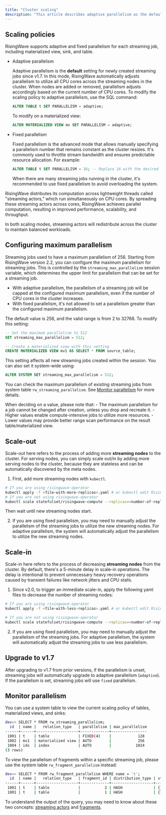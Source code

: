 ```yaml
---
title: "Cluster scaling"
description: "This article describes adaptive parallelism as the default scaling policy for all new streaming jobs starting from v1.7 in RisingWave. With adaptive parallelism, the system will automatically adjust parallelism to leverage added CPU cores or nodes in the cluster, ensuring optimal resource utilization."
---
```


## Scaling policies

RisingWave supports adaptive and fixed parallelism for each streaming job, including materialized view, sink, and table.

- Adaptive parallelism

  Adaptive parallelism is the **default** setting for newly created streaming jobs since v1.7\. In this mode, RisingWave automatically adjusts parallelism to utilize all CPU cores across the streaming nodes in the cluster. When nodes are added or removed, parallelism adjusts accordingly based on the current number of CPU cores.
  To modify the scaling policy to adaptive parallelism, use the SQL command:

  ```sql
  ALTER TABLE t SET PARALLELISM = adaptive;
  ```
  To modify on a materialized view:

  ```sql
  ALTER MATERIALIZED VIEW mv SET PARALLELISM = adaptive;
  ```

- Fixed parallelism

  Fixed parallelism is the advanced mode that allows manually specifying a parallelism number that remains constant as the cluster resizes. It's commonly used to throttle stream bandwidth and ensures predictable resource allocation. For example:

  ```sql
  ALTER TABLE t SET PARALLELISM = 16; -- Replace 16 with the desired parallelism
  ```
  When there are many streaming jobs running in the cluster, it's recommended to use fixed parallelism to avoid overloading the system.

RisingWave distributes its computation across lightweight threads called "streaming actors," which run simultaneously on CPU cores. By spreading these streaming actors across cores, RisingWave achieves parallel computation, resulting in improved performance, scalability, and throughput.

In both scaling modes, streaming actors will redistribute across the cluster to maintain balanced workloads.

## Configuring maximum parallelism

Streaming jobs used to have a maximum parallelism of 256. Starting from RisingWave version 2.2, you can configure the maximum parallelism for streaming jobs. This is controlled by the `streaming_max_parallelism` session variable, which determines the upper limit for parallelism that can be set for a streaming job.

- With adaptive parallelism, the parallelism of a streaming job will be capped at the configured maximum parallelism, even if the number of CPU cores in the cluster increases.
- With fixed parallelism, it's not allowed to set a parallelism greater than the configured maximum parallelism.

The default value is 256, and the valid range is from 2 to 32768. To modify this setting:

```sql
-- Set the maximum parallelism to 512
SET streaming_max_parallelism = 512;

-- Create a materialized view with this setting
CREATE MATERIALIZED VIEW mv1 AS SELECT * FROM source_table;
```

This setting affects all new streaming jobs created within the session. You can also set it system-wide using:

```sql
ALTER SYSTEM SET streaming_max_parallelism = 512;
```

You can check the maximum parallelism of existing streaming jobs from system table `rw_streaming_parallelism`. See [Monitor parallelism](#monitor-parallelism) for more details.

<Note>
When deciding on a value, please note that:
- The maximum parallelism for a job cannot be changed after creation, unless you drop and recreate it.
- Higher values enable compute-intensive jobs to utilize more resources.
- Lower values may provide better range scan performance on the result table/materialized view.
</Note>

## Scale-out

Scale-out here refers to the process of adding more **streaming nodes** to the cluster. For serving nodes, you can simply scale out/in by adding more serving nodes to the cluster, because they are stateless and can be automatically discovered by the meta nodes.

1. First, add more streaming nodes with `kubectl`.

  ```bash
  # If you are using risingwave-operator
  kubectl apply -f <file-with-more-replicas>.yaml # or kubectl edit RisingWave/<name>
  # If you are not using risingwave-operator
  kubectl scale statefulset/risingwave-compute --replicas=<number-of-replicas>
  ```
  Then wait until new streaming nodes start.

2. If you are using fixed parallelism, you may need to manually adjust the parallelism of the streaming jobs to utilize the new streaming nodes. For adaptive parallelism, the system will automatically adjust the parallelism to utilize the new streaming nodes.

## Scale-in

Scale-in here refers to the process of decreasing **streaming nodes** from the cluster. By default, there's a 5-minute delay in scale-in operations. The delay is intentional to prevent unnecessary heavy recovery operations caused by transient failures like network jitters and CPU stalls.

1. Since v2.0, to trigger an immediate scale-in, apply the following yaml files to decrease the number of streaming nodes:

  ```bash
  # If you are using risingwave-operator
  kubectl apply -f <file-with-less-replicas>.yaml # or kubectl edit RisingWave/<name>

  # If you are not using risingwave-operator
  kubectl scale statefulset/risingwave-compute --replicas=<number-of-replicas>
  ```

2. If you are using fixed parallelism, you may need to manually adjust the parallelism of the streaming jobs. For adaptive parallelism, the system will automatically adjust the streaming jobs to use less parallelism.

## Upgrade to v1.7

After upgrading to v1.7 from prior versions, if the parallelism is unset, streaming jobs will automatically upgrade to adaptive parallelism (`adaptive`). If the parallelism is set, streaming jobs will use `fixed` parallelism.

## Monitor parallelism

You can use a system table to view the current scaling policy of tables, materialized views, and sinks:

```bash
dev=> SELECT * FROM rw_streaming_parallelism;
  id  | name |   relation_type   | parallelism | max_parallelism
------+------+-------------------+-------------+----------------
 1001 | t    | table             | FIXED(4)    |            128
 1002 | mv1  | materialized view | AUTO        |            256
 1004 | idx  | index             | AUTO        |           1024
(3 rows)
```

To view the parallelism of fragments within a specific streaming job, please use the system table `rw_fragment_parallelism` instead:

```bash
dev=> SELECT * FROM rw_fragment_parallelism WHERE name = 't';
  id  | name |   relation_type   | fragment_id | distribution_type | state_table_ids | upstream_fragment_ids |        flags        | parallelism | max_parallelism
------+------+-------------------+-------------+-------------------+-----------------+-----------------------+---------------------+-------------+----------------
 1001 | t    | table             |           2 | HASH              | {}              | {}                    | {SOURCE,DML}        |           4 |            128
 1001 | t    | table             |           1 | HASH              | {1001}          | {2}                   | {MVIEW}             |           4 |            128
```

To understand the output of the query, you may need to know about these two concepts: [streaming actors](/reference/key-concepts#streaming-actors) and [fragments](/reference/key-concepts#fragments).
